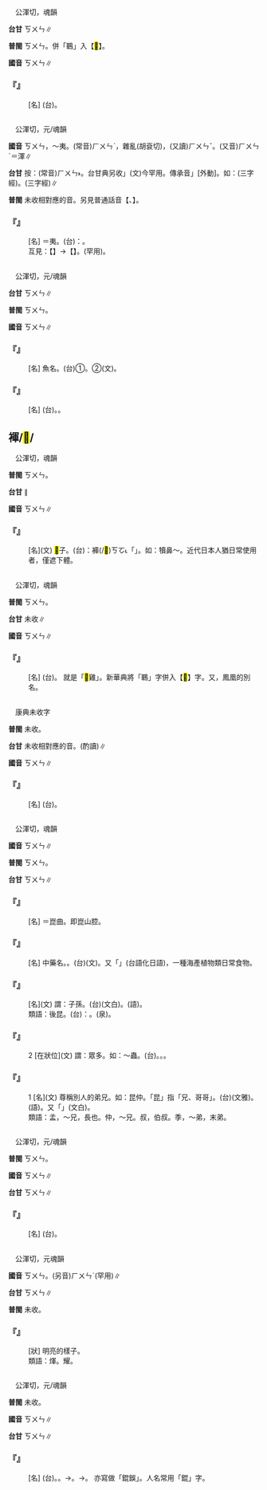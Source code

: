 
=={{ruby|<mark>&#xffa57;</mark>|ㄎㄨㄣ}}==

　公渾切，魂韻

'''台甘''' <rt>ㄎㄨㄣ</rt>∥

'''普閩''' <rt>ㄎㄨㄣ</rt>。併「鶤」入【<mark>&#xffa57;</mark>】。

'''國音''' <rt>ㄎㄨㄣ</rt>∥

    

==='''『{{ruby|<mark>&#xffa57;</mark>|ㄎㄨㄣ}}{{ruby|雞|ㄐㄧ}}』'''===
: [名] (台){{ruby|傳|ㄊㄨㄢˊ}}{{ruby|說|ㄙㄨㄚㆵ}}{{ruby|/|ㄙㄨㆤㆷ}}{{ruby|是|ㄒㄧ˫}}{{ruby|一|ㄐㄧㆵ ͘}}{{ruby|種|ㄐㄧㆲˋ}}{{ruby|像|ㄑㄧㆫ˫}}{{ruby|/|ㄑㄧㆧ˫}}{{ruby|鶴|ㄏㄜㆷ ͘}}{{ruby|<mark>&#xf9075;</mark>|ㄏㄧㄚㆷ}}{{ruby|恁|ㄌㄧㄣ˪}}{{ruby|大|ㄉㄨㄚ˫}}{{ruby|隻|ㄐㄧㄚㆷ}}{{ruby|丌|ㆤ}}{{ruby|鳥|ㄐㄧㄠˋ}}。
    

=={{ruby|混|ㄎㄨㄣ}}==

　公渾切，元/魂韻

'''國音''' <rt>ㄎㄨㄣ</rt>，～夷。(常音)<rt>ㄏㄨㄣˋ</rt>，雜亂(胡袞切)，(又讀)<rt>ㄏㄨㄣˇ</rt>。(又音)<rt>ㄏㄨㄣˊ</rt>＝渾∥

'''台甘''' 按：(常音)<rt>ㄏㄨㄣ˫</rt>。台甘典另收{{ruby|「|ㄍㄨㄣˋ}}」(文)今罕用。傳承音{{ruby|「|ㄏㄨㄣˋ}}」[外動]。如：{{ruby|混|ㄏㄨㄣˋ}}{{ruby|東|ㄉㆲ}}{{ruby|西|ㄙㆤ}}(三字經)。{{ruby|南|ㄌㆰˊ}}{{ruby|北|ㄅㄚㆶ}}{{ruby|混|ㄏㄨㄣ˫}}(三字經)∥

'''普閩''' 未收相對應的音。另見普通話音【{{ruby|混|ㄏㄨㄣˋ}}、{{ruby|混|ㄏㄨㄣˊ}}】。

    

==='''『{{ruby|混|ㄎㄨㄣ}}{{ruby|夷|ㄧˊ}}』'''===
: [名] ＝{{ruby|昆|ㄎㄨㄣ}}夷。(台){{ruby|按|ㄢ˪}}：{{ruby|古|ㄍㆦˋ}}{{ruby|代|ㄉㄞ˫}}{{ruby|西|ㄙㆤ}}{{ruby|戎|ㆢㄧㆲˊ}}{{ruby|丌|ㆤ}}{{ruby|國|ㄍㆦㆶ}}{{ruby|名|ㄇㄧㄚˊ}}。
:互見：【{{ruby|混|ㄏㄨㄣˇ}}】→【{{ruby|混|ㄏㄨㄣˋ}}】。{{ruby|混|ㄏㄨㄣˊ}}(罕用)。
:
    

=={{ruby|鯤|ㄎㄨㄣ}}==

　公渾切，元/魂韻

'''台甘''' <rt>ㄎㄨㄣ</rt>∥

'''普閩''' <rt>ㄎㄨㄣ</rt>。

'''國音''' <rt>ㄎㄨㄣ</rt>∥

    

==='''『{{ruby|鯤|ㄎㄨㄣ}}』'''===
: [名] 魚名。(台)①{{ruby|古|ㄍㆦˋ}}{{ruby|早|ㄗㄚˋ}}{{ruby|傳|ㄊㄨㄢˊ}}{{ruby|說|ㄙㄨㆤ˪}}{{ruby|上|ㄒㄧㆲ˫}}{{ruby|丌|ㆤ}}{{ruby|誠|ㄐㄧㆩˊ}}{{ruby|大|ㄉㄨㄚ˫}}{{ruby|尾|ㆠㆤˋ}}{{ruby|/|ㆠㄨㆤˋ}}{{ruby|丌|ㆤ}}{{ruby|魚|ㄏㄧˊ}}{{ruby|/|ㄏㄨˊ}}。②(文){{ruby|魚|ㄏㄧˊ}}{{ruby|/|ㄏㄨˊ}}{{ruby|子|ㄐㄧˋ}}。
    

==='''『{{ruby|鯤|ㄎㄨㄣ}}{{ruby|鵬|ㄆㄥˊ}}』'''===
: [名] (台){{ruby|泛|ㄏㄨㄢ˪}}{{ruby|稱|ㄑㄧㄥ}}{{ruby|誠|ㄐㄧㆩˊ}}{{ruby|大|ㄉㄨㄚ˫}}{{ruby|尾|ㆠㄨㆤˋ}}{{ruby|/|ㆠㆤˋ}}{{ruby|丌|ㆤ}}{{ruby|魚|ㄏㄧˊ}}{{ruby|/|ㄏㄨˊ}}。{{ruby|誠|ㄐㄧㆩˊ}}{{ruby|大|ㄉㄨㄚ˫}}{{ruby|隻|ㄐㄧㄚㆷ}}{{ruby|丌|ㆤ}}{{ruby|鳥|ㄐㄧㄠˋ}}。
    

==褌/<mark>&#xf8ebc;</mark>/{{ruby|<mark>&#xf9fc9;</mark>|ㄎㄨㄣ}}==

　公渾切，魂韻

'''普閩''' <rt>ㄎㄨㄣ</rt>。

'''台甘''' {{ruby|(文)|ㄎㄨㄣ}}∥

'''國音''' <rt>ㄎㄨㄣ</rt>∥

    

==='''『{{ruby|褌|ㄎㄨㄣ}}』'''===
: [名](文) <mark>&#xf8eb6;</mark>子。(台){{ruby|按|ㄢ˪}}：{{ruby|古|ㄍㆦˋ}}{{ruby|早|ㄗㄚˋ}}{{ruby|短|ㄉㆤˋ}}褲(/<mark>&#xf8eb6;</mark>)<rt>ㄎㆦ˪</rt>{{ruby|叫|ㄍㄧㄜ˪}}{{ruby|做|ㄗㄨㆤ˪}}{{ruby|/|ㄗㄜ˪}}「{{ruby|褌|ㄎㄨㄣ}}」。如：犢鼻～。近代日本人猶日常使用者，僅遮下體。
    

=={{ruby|鶤|ㄎㄨㄣ}}==

　公渾切，魂韻

'''普閩''' <rt>ㄎㄨㄣ</rt>。

'''台甘''' 未收∥

'''國音''' <rt>ㄎㄨㄣ</rt>∥

    

==='''『{{ruby|鶤|ㄎㄨㄣ}}{{ruby|雞|ㄐㄧ}}』'''===
: [名] (台){{ruby|古|ㄍㆦˋ}}{{ruby|早|ㄗㄚˋ}}{{ruby|一|ㄐㄧㆵ ͘}}{{ruby|種|ㄐㄧㆲˋ}}{{ruby|三|ㄙㆩ}}{{ruby|尺|ㄑㄧㄜㆷ}}{{ruby|長|ㄉㆭˊ}}{{ruby|丌|ㆤ}}{{ruby|雞|ㄍㄨㆤ}}{{ruby|/|ㄍㆤ}}。 就是「<mark>&#xffa57;</mark>雞」。新華典將「鶤」字併入【<mark>&#xffa57;</mark>】字。又，鳳凰的別名。
    

=={{ruby|<mark>&#xf9cc9;</mark>|ㄎㄨㄣ}}==

　康典未收字

'''普閩''' 未收。

'''台甘''' 未收相對應的音。{{ruby|(台)|ㄎㄨㄣ}}(酌讀)∥

'''國音''' <rt>ㄎㄨㄣ</rt>∥

    

==='''『{{ruby|<mark>&#xf9cc9;</mark>|ㄎㄨㄣ}}』'''===
: [名] (台){{ruby|有|ㄧㄨˋ}}{{ruby|機|ㄍㄧ}}{{ruby|化|ㄏㄨㄚ˪}}{{ruby|合|ㄏㄚㆷ ͘}}{{ruby|物|ㄇㆭㆷ ͘}}{{ruby|/|ㄇㄧㆷ ͘}}{{ruby|丌|ㆤ}}{{ruby|一|ㄐㄧㆵ ͘}}{{ruby|類|ㄌㄨㄧ˫}}。
    

=={{ruby|昆|ㄎㄨㄣ}}==

　公渾切，魂韻

'''國音''' <rt>ㄎㄨㄣ</rt>∥

'''普閩''' <rt>ㄎㄨㄣ</rt>。

'''台甘''' <rt>ㄎㄨㄣ</rt>∥

    

==='''『{{ruby|昆|ㄎㄨㄣ}}{{ruby|曲|ㄑㄩˇ}}』'''===
: [名] ＝崑曲。即崑山腔。
    

==='''『{{ruby|昆|ㄎㄨㄣ}}{{ruby|布|ㄅㄨˋ}}』'''===
: [名] 中藥名。{{ruby|海|ㄏㄞˇ}}{{ruby|帶|ㄉㄞˋ}}。(台){{ruby|昆|ㄎㄨㄣ}}{{ruby|布|ㄅㆦ˪}}(文)。又「{{ruby|昆|ㄎㆲˋ}}{{ruby|布|ㆠㄨㆷ}}」(台語化日語)，一種海產植物類日常食物。
    

==='''『{{ruby|昆|ㄎㄨㄣ}}{{ruby|裔|ㄧˋ}}』'''===
: [名](文) 謂：子孫。(台){{ruby|子|ㄗㄨˋ}}{{ruby|孫|ㄙㄨㄣ}}(文白)。{{ruby|子|ㄍㄧㆩˋ}}{{ruby|孫|ㄙㄨㄣ}}(語)。
:類語：後昆。(台){{ruby|是|ㄒㄧ˫}}{{ruby|講|ㄍㆲˋ}}{{ruby|→|ㄍㆲ}}：{{ruby|子|ㄗㄨˋ}}{{ruby|孫|ㄙㄨㄣ}}。{{ruby|後|ㄏㆦ˫}}{{ruby|/|ㄏㄧㄜ˫}}{{ruby|嗣|ㄙㄨˊ}}(泉)。
:
    

==='''『{{ruby|昆|ㄎㄨㄣ}}』'''===
:2  [在狀位](文) 謂：眾多。如：～蟲。(台){{ruby|昆|ㄎㄨㄣ}}{{ruby|蟲|ㄊㄧㆲˊ}}。{{ruby|各|ㄍㆦㆶ}}{{ruby|種|ㄐㄧㆲˋ}}{{ruby|各|ㄍㆦㆶ}}{{ruby|類|ㄌㄨㄧ˫}}{{ruby|丌|ㆤ}}{{ruby|蟲|ㄊㄤˊ}}。{{ruby|蟲|ㄊㄤˊ}}{{ruby|類|ㄌㄨㄧ˫}}{{ruby|丌|ㆤ}}{{ruby|總|ㄗㆲˋ}}{{ruby|稱|ㄑㄧㄥ}}。
    

==='''『{{ruby|昆|ㄎㄨㄣ}}』'''===
:1  [名](文) 尊稱別人的弟兄。如：昆仲。「昆」指「兄、哥哥」。(台){{ruby|昆|ㄎㄨㄣ}}{{ruby|仲|ㄉㄧㆲ˫}}(文雅)。{{ruby|兄|ㄏㄧㆩ}}{{ruby|弟|ㄉㄧ˫}}(語)。又「{{ruby|兄|ㄏㄧㄥ}}{{ruby|弟|ㄉㆤ˫}}」(文白)。
:類語：孟，～兄，長也。仲，～兄。叔，伯叔。季，～弟，末弟。
:
    

=={{ruby|琨|ㄎㄨㄣ}}==

　公渾切，元/魂韻

'''普閩''' <rt>ㄎㄨㄣ</rt>。

'''國音''' <rt>ㄎㄨㄣ</rt>∥

'''台甘''' <rt>ㄎㄨㄣ</rt>∥

    

==='''『{{ruby|琨|ㄎㄨㄣ}}』'''===
: [名] (台){{ruby|美|ㆠㄧˋ}}{{ruby|玉|ㆣㄧㆤㆶ ͘}}{{ruby|丌|ㆤ}}{{ruby|一|ㄐㄧㆵ ͘}}{{ruby|種|ㄐㄧㆲˋ}}。
    

=={{ruby|焜|ㄎㄨㄣ}}==

　公渾切，元魂韻

'''國音''' <rt>ㄎㄨㄣ</rt>。(另音)<rt>ㄏㄨㄣˊ</rt>(罕用)∥

'''台甘''' <rt>ㄎㄨㄣ</rt>∥

'''普閩''' 未收。

    

==='''『{{ruby|焜|ㄎㄨㄣ}}』'''===
: [狀] 明亮的樣子。
:類語：煇。耀。
:
    

=={{ruby|錕|ㄎㄨㄣ}}==

　公渾切，元/魂韻

'''普閩''' 未收。

'''國音''' <rt>ㄎㄨㄣ</rt>∥

'''台甘''' <rt>ㄎㄨㄣ</rt>∥

    

==='''『{{ruby|錕|ㄎㄨㄣ}}{{ruby|鋙|ㄨˊ}}』'''===
: [名] (台){{ruby|錕|ㄎㄨㄣ}}{{ruby|鋙|ㆣㆦˊ}}。{{ruby|赤|ㄑㄧㄚˋ}}{{ruby|金|ㄍㄧㆬ}}。→{{ruby|會|ㄨㆤ˫}}{{ruby|/|ㆤ˫}}{{ruby|得|ㄉㄧㆵ}}{{ruby|拍|ㄆㄚㆷ}}{{ruby|做|ㄗㄨㆤ˪}}{{ruby|/|ㄗㄜ˪}}{{ruby|劍|ㄍㄧㆰ˪}}{{ruby|丌|ㆤ}}{{ruby|鐵|ㄊㄧㆷ}}。→{{ruby|古|ㄍㆦˋ}}{{ruby|代|ㄉㄞ˫}}{{ruby|寶|ㄅㄜˋ}}{{ruby|劍|ㄍㄧㆰ˪}}{{ruby|丌|ㆤ}}{{ruby|名|ㄇㄧㄚˊ}}。 亦寫做「錕鋘」。人名常用「錕」字。
    
